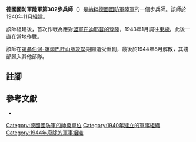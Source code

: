 {{infobox military unit
|unit_name = 德國國防軍陸軍第302步兵師
|image = 302. Inf. Div.png
|image_size = 150
|dates = 1940年11月至1944年8月
|country = {{flag|Nazi Germany}}
|branch = [[納粹德國陸軍|陸軍]]
|type = [[步兵|步兵]]
|role =
|size = [[师_(军队)|師]]
|command_structure =
|garrison =
|garrison_label =
|nickname =
|motto =
|colors =
|colors_label =
|march =
|mascot =
|battles =
}}

'''德國國防軍陸軍第302步兵師'''（{{lang-de|'''302. Infanterie-Division'''}}）是[[納粹德國|納粹德國]][[德國國防軍|國防軍]][[納粹德國陸軍|陸軍]]的一個步兵師。該師於1940年11月組建{{cfn|Mitcham|y=2007}}。

該師組建後，首次作戰為應對[[迪耶普戰役|盟軍在迪耶普的登陸]]，1943年1月調往[[苏德战争|東線]]，此後一直在當地作戰。

該師在[[第聶伯河-喀爾巴阡山脈攻勢|第聶伯河-喀爾巴阡山脈攻勢]]期間遭受重創，最後於1944年8月解散，其殘部歸入其他部隊。

== 註腳 ==
{{reflist}}

== 參考文獻 ==
* {{Cite book|last=Mitcham|first=Samuel W.|title=German Order of Battle. Volume Two: 291st-999th Infantry Divisions, Named Infantry Divisions, and Special Divisions in WWII|publisher=Stackpole Books|year=2007|isbn=9780811734165|location=|author-link=Samuel W. Mitcham|ref={{sfnRef|Mitcham|y=2007}}}}

{{mil-stub}}
{{德國國防軍陸軍的步兵師}}
[[Category:德國國防軍的師級單位|Category:德國國防軍的師級單位]]
[[Category:1940年建立的軍事組織|Category:1940年建立的軍事組織]]
[[Category:1944年廢除的軍事組織|Category:1944年廢除的軍事組織]]